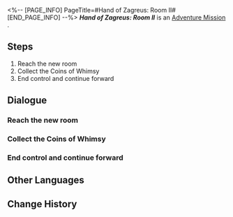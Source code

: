 <%-- [PAGE_INFO]
PageTitle=#Hand of Zagreus: Room II#
[END_PAGE_INFO] --%>
{{Stub|Dialogue.}}
{{Mission Infobox
|id            = 8030104
|title         = 
|image         = <!--Mission Hand of Zagreus Room II.png-->
|type          = Adventure
|event_name    = 
|chapter       = 
|requirements  = {{subst:void|<!--Unknown: {"Type":"Manual"}-->}}
|summary       = <!--official mission summary from Fate's Atlas-->
|characters    = Trailblazer
|startLocation = [[<!--starting world-->]] - [[<!--starting area-->]]
|world         = <!--starting world-->
|area          = <!--starting area-->
|prev          = 
|next          = 
|rewards       = 
}}
'''''Hand of Zagreus: Room II''''' is an [[Adventure Mission]]<!--in [world]-->.

==Steps==
# Reach the new room
# Collect the Coins of Whimsy
# End control and continue forward

<!--
==Gameplay Notes==

--><!--
==Trial Character==

-->
==Dialogue==
{{Stub Dialogue}}
===Reach the new room{{subst:void|<!--803010401-->}}===
{{Mission Description|type=adventure|location=<!--to be added-->|As you enter deeper and deeper, you find yourself in an open and spacious room.}}
{{Dialogue Start}}
:{{tx}}
{{Dialogue End}}

===Collect the Coins of Whimsy{{subst:void|<!--803010402-->}}===
{{Mission Description|type=adventure|location=<!--to be added-->|update|Every room in the hypogea is protected by a seal, and this one is controlled by the "Hand of Zagreus." You will need to complete its trial before you can continue any further.}}
{{Dialogue Start}}
:{{tx}}
{{Dialogue End}}

===End control and continue forward{{subst:void|<!--803010403-->}}===
{{Dialogue Start}}
:{{tx}}
{{Dialogue End}}

==Other Languages==
{{Other Languages
|en   = Hand of Zagreus: Room II
|zhs  = 扎格列斯之手-房间Ⅱ
|zht  = 扎格列斯之手-房間Ⅱ
|ja   = ザグレウスの手：部屋II
|ko   = 자그레우스의 손-방Ⅱ
|es   = Mano de Zagreus: sala II
|fr   = Salle II de la Main de Zagreus
|ru   = Рука Загрея II
|th   = หัตถ์ Zagreus: ห้อง II
|vi   = Tay Của Zagreus: Phòng II
|de   = Hand des Zagreus: Raum II
|id   = Tangan Zagreus: Ruangan II
|pt   = A Mão de Zagreus: Sala II
}}

==Change History==
{{Change History|3.0}}
